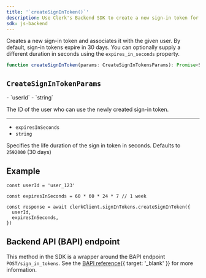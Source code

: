 ```yaml
---
title: '`createSignInToken()`'
description: Use Clerk's Backend SDK to create a new sign-in token for a given user.
sdk: js-backend
---
```


Creates a new sign-in token and associates it with the given user. By default, sign-in tokens expire in 30 days. You can optionally supply a different duration in seconds using the `expires_in_seconds` property.

```ts
function createSignInToken(params: CreateSignInTokensParams): Promise<SignInToken>
```

## `CreateSignInTokenParams`

<Properties>
  - `userId`
  - `string`

  The ID of the user who can use the newly created sign-in token.

  ---

  - `expiresInSeconds`
  - `string`

  Specifies the life duration of the sign in token in seconds. Defaults to `2592000` (30 days)
</Properties>

## Example

<Include src="_partials/backend/usage" />

```tsx
const userId = 'user_123'

const expiresInSeconds = 60 * 60 * 24 * 7 // 1 week

const response = await clerkClient.signInTokens.createSignInToken({
  userId,
  expiresInSeconds,
})
```

## Backend API (BAPI) endpoint

This method in the SDK is a wrapper around the BAPI endpoint `POST/sign_in_tokens`. See the [BAPI reference](/docs/reference/backend-api/tag/Sign-in-Tokens#operation/CreateSignInToken){{ target: '_blank' }} for more information.
